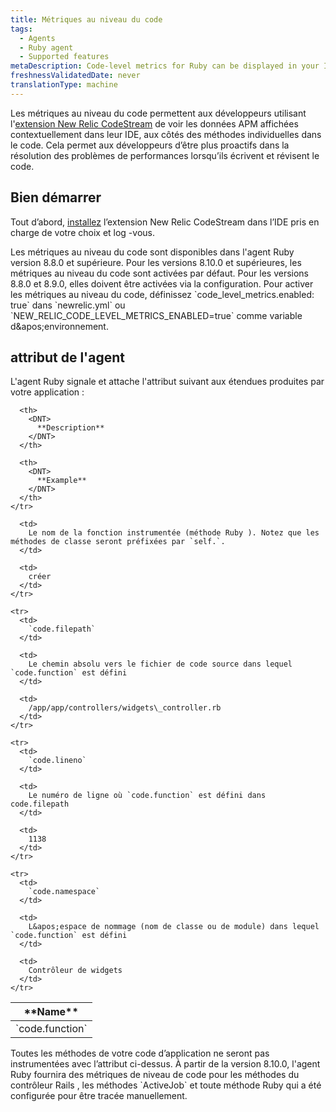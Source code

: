 ```yaml
---
title: Métriques au niveau du code
tags:
  - Agents
  - Ruby agent
  - Supported features
metaDescription: Code-level metrics for Ruby can be displayed in your IDE using the New Relic CodeStream extension.
freshnessValidatedDate: never
translationType: machine
---
```


Les métriques au niveau du code permettent aux développeurs utilisant l&apos;[extension New Relic CodeStream](/docs/codestream/observability/code-level-metrics) de voir les données APM affichées contextuellement dans leur IDE, aux côtés des méthodes individuelles dans le code. Cela permet aux développeurs d’être plus proactifs dans la résolution des problèmes de performances lorsqu’ils écrivent et révisent le code.

## Bien démarrer

Tout d’abord, [installez](/docs/codestream/start-here/install-codestream) l’extension New Relic CodeStream dans l’IDE pris en charge de votre choix et log -vous.

<Callout variant="important">
  Les métriques au niveau du code sont disponibles dans l&apos;agent Ruby version 8.8.0 et supérieure. Pour les versions 8.10.0 et supérieures, les métriques au niveau du code sont activées par défaut. Pour les versions 8.8.0 et 8.9.0, elles doivent être activées via la configuration. Pour activer les métriques au niveau du code, définissez `code_level_metrics.enabled: true` dans `newrelic.yml` ou `NEW_RELIC_CODE_LEVEL_METRICS_ENABLED=true` comme variable d&amp;apos;environnement.
</Callout>

## attribut de l&apos;agent

L&apos;agent Ruby signale et attache l&apos;attribut suivant aux étendues produites par votre application :

<table>
  <thead>
    <tr>
      <th style={{ width: "200px" }}>
        <DNT>
          **Name**
        </DNT>
      </th>

      <th>
        <DNT>
          **Description**
        </DNT>
      </th>

      <th>
        <DNT>
          **Example**
        </DNT>
      </th>
    </tr>
  </thead>

  <tbody>
    <tr>
      <td>
        `code.function`
      </td>

      <td>
        Le nom de la fonction instrumentée (méthode Ruby ). Notez que les méthodes de classe seront préfixées par `self.`.
      </td>

      <td>
        créer
      </td>
    </tr>

    <tr>
      <td>
        `code.filepath`
      </td>

      <td>
        Le chemin absolu vers le fichier de code source dans lequel `code.function` est défini
      </td>

      <td>
        /app/app/controllers/widgets\_controller.rb
      </td>
    </tr>

    <tr>
      <td>
        `code.lineno`
      </td>

      <td>
        Le numéro de ligne où `code.function` est défini dans code.filepath
      </td>

      <td>
        1138
      </td>
    </tr>

    <tr>
      <td>
        `code.namespace`
      </td>

      <td>
        L&apos;espace de nommage (nom de classe ou de module) dans lequel `code.function` est défini
      </td>

      <td>
        Contrôleur de widgets
      </td>
    </tr>
  </tbody>
</table>

<Callout variant="important">
  Toutes les méthodes de votre code d’application ne seront pas instrumentées avec l’attribut ci-dessus. À partir de la version 8.10.0, l&apos;agent Ruby fournira des métriques de niveau de code pour les méthodes du contrôleur Rails , les méthodes `ActiveJob` et toute méthode Ruby qui a été configurée pour être tracée manuellement.
</Callout>